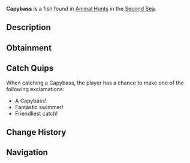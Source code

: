 {{FishInfobox
|image          = Capybass.png
|rarity         = Limited
|event          = Animal Hunt
|sea            = Second Sea
|location       = [[Animals - Sea 2]]
|sublocation    = 
|sources        = Fishing Rod
|radar_location = 
|prog_speed     = -50
|xp             = 3700
|weather        = Clear
|time           = 
|season         = Autumn
|bait           = Seaweed
|base_weight    = 75
|base_value     = 1500
|weight_range   = 50
|base_chance    = 20
|base_resil     = 25
}}
'''Capybass''' is a {{Rarity|Limited}} fish found in [[Animal Hunt]]s in the [[Second Sea]].

== Description ==
{{Description|A laid-back fish with a friendly snout, basking in calm waters.|Bestiary Entry}}

== Obtainment ==
{{Description|It lounges where the autumn sun softens the ripples.|Bestiary Hint}}
{{Fish Availability|
Animal Hunt/Second Sea
|top_rods      = 
Plastic Rod\299459.66\481027.46;
Fischer's Rod\137899.52\487625;
Fast Rod\134571.53\487625;
Magma Rod\103789.84\145096.26;
North-Star Rod\101854.53\238920.1;
Firefly Rod\84808.43\900656.25;
Adventurer's Rod\71202.84\765000;
Brick Built Rod\56751.54\569852.94;
Duncan's Rod\45718.35\502968.75;
Zora's Rod\45718.35\502968.75;
Steady Rod\89452.02\109024.31;
Free Spirit Rod\83219.17\261887.86;
Astralhook Rod\76990.47\209271.06;
Blazebringer Rod\61543.07\191691.85;
Verdant Shear Rod\56747.23\180557.21;
Trident Rod\53934.94\155117.72;
Ethereal Prism Rod\38467.34\120958.28;
Seraphic Rod\37904.03\120602.27;
No-Life Rod\36767.76\120983.96;
Challenger's Rod\36287.4\118945.68;
Rod Of The Exalted One\35515.57\111400.12;
Rod Of The Forgotten Fang\35394.66\113027.57;
Rod Of The Depths\34244.67\110569.22;
Depthseeker Rod\32960.26\111503.25;
Volcanic Rod\32917.89\109590.12;
Zeus Rod\32675.53\108783.24;
Avalanche Rod\32508.83\110155.51
|recommended   = Free Spirit Rod
}}

== Catch Quips ==
When catching a Capybass, the player has a chance to make one of the following exclamations:
* A Capybass!
* Fantastic swimmer!
* Friendliest catch!

== Change History ==
{{Change History|{{subst:Current Version}}}}

== Navigation ==
{{Fish Navbox|Animals - Sea 2}}